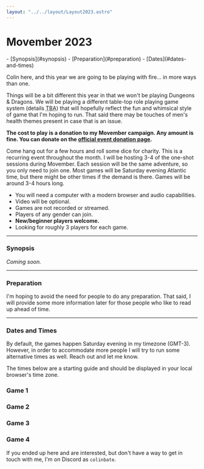 ```yaml
---
layout: "../../layout/Layout2023.astro"
---
```


# Movember 2023

<nav>
- [Synopsis](#synopsis)
- [Preparation](#preparation)
- [Dates](#dates-and-times)
</nav>

Colin here, and this year we are going to be playing with fire... in more ways than one.

Things will be a bit different this year in that we won't be playing Dungeons & Dragons. We will be playing a different table-top role playing game system (details <abbr title="To be announced">TBA</abbr>) that will hopefully reflect the fun and whimsical style of game that I'm hoping to run. That said there may be touches of men's health themes present in case that is an issue.

**The cost to play is a donation to my Movember campaign. Any amount is fine. You can donate on the [official event donation page](/donate).**

Come hang out for a few hours and roll some dice for charity. This is a recurring event throughout the month. I will be hosting 3-4 of the one-shot sessions during Movember. Each session will be the same adventure, so you only need to join one. Most games will be Saturday evening Atlantic time, but there might be other times if the demand is there. Games will be around 3-4 hours long.

- You will need a computer with a modern browser and audio capabilities.
- Video will be optional.
- Games are not recorded or streamed.
- Players of any gender can join.
- **New/beginner players welcome.**
- Looking for roughly 3 players for each game.

---

### Synopsis

*Coming soon.*

---

### Preparation

I'm hoping to avoid the need for people to do any preparation. That said, I will provide some more information later for those people who like to read up ahead of time.

---

### Dates and Times

By default, the games happen Saturday evening in my timezone (GMT-3). However, in order to accommodate more people I will try to run some alternative times as well. Reach out and let me know.

The times below are a starting guide and should be displayed in your local browser's time zone.

<Game>

### Game 1

<LocalDate date="2023-11-04T23:00:00Z" />

<Spots remaining={1} />

</Game>

<Game alt>

### Game 2

<LocalDate date="2023-11-12T00:00:00Z" />

<Spots remaining={0} />

</Game>

<Game>

### Game 3

<LocalDate date="2023-11-19T00:00:00Z" />

<Spots remaining={2} />

</Game>

<Game alt>

### Game 4

<LocalDate date="2023-11-26T00:00:00Z" />

<Spots remaining={3} />

</Game>

If you ended up here and are interested, but don't have a way to get in touch with me, I'm on Discord as `colinbate`.
